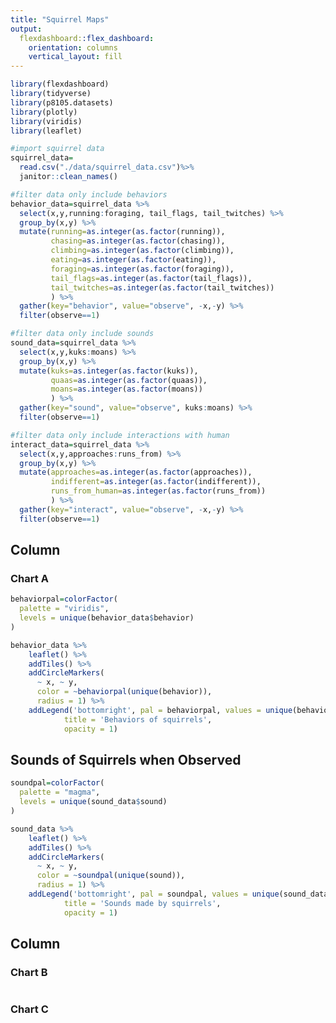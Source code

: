 ```yaml
---
title: "Squirrel Maps"
output: 
  flexdashboard::flex_dashboard:
    orientation: columns
    vertical_layout: fill
---
```


```r
library(flexdashboard)
library(tidyverse)
library(p8105.datasets)
library(plotly)
library(viridis)
library(leaflet)
```

```r
#import squirrel data
squirrel_data=
  read.csv("./data/squirrel_data.csv")%>% 
  janitor::clean_names()

#filter data only include behaviors
behavior_data=squirrel_data %>% 
  select(x,y,running:foraging, tail_flags, tail_twitches) %>% 
  group_by(x,y) %>% 
  mutate(running=as.integer(as.factor(running)),
         chasing=as.integer(as.factor(chasing)),
         climbing=as.integer(as.factor(climbing)),
         eating=as.integer(as.factor(eating)),
         foraging=as.integer(as.factor(foraging)),
         tail_flags=as.integer(as.factor(tail_flags)),
         tail_twitches=as.integer(as.factor(tail_twitches))
         ) %>%
  gather(key="behavior", value="observe", -x,-y) %>% 
  filter(observe==1)

#filter data only include sounds
sound_data=squirrel_data %>% 
  select(x,y,kuks:moans) %>% 
  group_by(x,y) %>% 
  mutate(kuks=as.integer(as.factor(kuks)),
         quaas=as.integer(as.factor(quaas)),
         moans=as.integer(as.factor(moans))
         ) %>%
  gather(key="sound", value="observe", kuks:moans) %>% 
  filter(observe==1)

#filter data only include interactions with human
interact_data=squirrel_data %>% 
  select(x,y,approaches:runs_from) %>% 
  group_by(x,y) %>% 
  mutate(approaches=as.integer(as.factor(approaches)),
         indifferent=as.integer(as.factor(indifferent)),
         runs_from_human=as.integer(as.factor(runs_from))
         ) %>%
  gather(key="interact", value="observe", -x,-y) %>% 
  filter(observe==1)
```

Column {data-width=650}
-----------------------------------------------------------------------

### Chart A

```r
behaviorpal=colorFactor(
  palette = "viridis",
  levels = unique(behavior_data$behavior)
)

behavior_data %>% 
    leaflet() %>% 
    addTiles() %>% 
    addCircleMarkers(
      ~ x, ~ y,
      color = ~behaviorpal(unique(behavior)),
      radius = 1) %>% 
    addLegend('bottomright', pal = behaviorpal, values = unique(behavior_data$behavior),
            title = 'Behaviors of squirrels',
            opacity = 1)
```

## Sounds of Squirrels when Observed
```r
soundpal=colorFactor(
  palette = "magma",
  levels = unique(sound_data$sound)
)

sound_data %>% 
    leaflet() %>% 
    addTiles() %>% 
    addCircleMarkers(
      ~ x, ~ y,
      color = ~soundpal(unique(sound)),
      radius = 1) %>% 
    addLegend('bottomright', pal = soundpal, values = unique(sound_data$sound),
            title = 'Sounds made by squirrels',
            opacity = 1)
```

Column {data-width=350}
-----------------------------------------------------------------------

### Chart B

```r

```

### Chart C

```r

```


